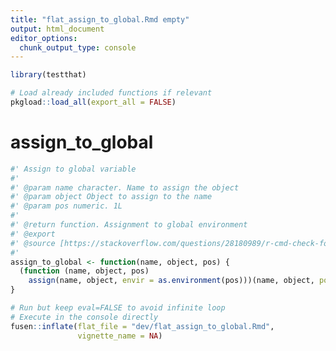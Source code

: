 ```yaml
---
title: "flat_assign_to_global.Rmd empty"
output: html_document
editor_options: 
  chunk_output_type: console
---
```


```r
library(testthat)
```

```r
# Load already included functions if relevant
pkgload::load_all(export_all = FALSE)
```

# assign_to_global

```r
#' Assign to global variable
#'
#' @param name character. Name to assign the object 
#' @param object Object to assign to the name
#' @param pos numeric. 1L
#'
#' @return function. Assignment to global environment
#' @export
#' @source [https://stackoverflow.com/questions/28180989/r-cmd-check-found-the-following-assignments-to-the-global-environment]
#'
assign_to_global <- function(name, object, pos) {
  (function (name, object, pos)
    assign(name, object, envir = as.environment(pos)))(name, object, pos = 1L)
}
```


```r
# Run but keep eval=FALSE to avoid infinite loop
# Execute in the console directly
fusen::inflate(flat_file = "dev/flat_assign_to_global.Rmd", 
               vignette_name = NA)
```

